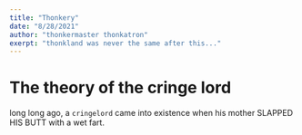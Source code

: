 ```yaml
---
title: "Thonkery"
date: "8/28/2021"
author: "thonkermaster thonkatron"
exerpt: "thonkland was never the same after this..."
---
```


# The theory of the cringe lord

long long ago, a ``cringelord`` came into existence when his mother SLAPPED HIS BUTT with a wet fart. 

